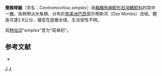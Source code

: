 {{Speciesbox
| status = NE
| status_system = IUCN3.1
| taxon = Centromochlus simplex
| authority = [[Mees|Mees]], 1974
| synonyms = *''Tatia simplex '' <small>Mees, 1974</small>
}}
'''簡棘桿鮠'''（学名：''Centromochlus simplex''）為[[輻鰭魚綱|輻鰭魚綱]][[鯰形目|鯰形目]][[項鰭鯰科|項鰭鯰科]]的其中一[[種|種]]，為熱帶淡水魚類，分布於[[南美洲|南美洲]][[巴西|巴西]]莫尔蒂斯河（Das Mortes）流域，體長可達2.8公分，棲息在底層水域，生活習性不明。

其[[种加词|种加词]]“''simplex ''”意为“简单的”。

==参考文献==
*{{FishBase_species|genus=Centromochlus|species=simplex|year=2015|month=5}}

{{Taxonbar|from=Q5639356}}

[[Category:棘桿鮠屬|J]]
[[Category:_1974年描述的鱼类|J]]